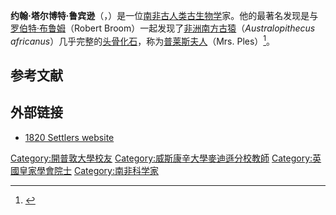 {{Otheruses|other=名为约翰·鲁宾逊的其他人物|约翰·鲁宾逊}}
{{Infobox scientist
| honorific_prefix  =
| name              = 約翰·塔尔博特·魯賓遜
| honorific_suffix  =
| native_name       = John Talbot Robinson
| native_name_lang  = en
| image             = <!--(filename only, i.e. without "File:" prefix)-->
| image_size        = 
| image_upright     = 
| alt               = 
| caption           = 
| birth_date        = {{Birth date|df=y|1923|1|10}}
| birth_place       = {{ZAF-1912}}[[開普省|開普省]][[埃利奧特_(東開普省)|埃利奧特]]
| death_date        = {{Death date and age|df=y|2001|10|12|1923|1|10}}
| death_place       = {{USA}}[[威斯康辛州|威斯康辛州]][[麦迪逊_(威斯康星州市)|麦迪逊]]
| death_cause       = 
| resting_place     = 
| resting_place_coordinates = <!--{{coord|LAT|LONG|type:landmark|display=inline,title}}-->
| other_names       = 
| residence         = 
| citizenship       = 
| nationality       = 
| fields            = Hominin paleontologist
| workplaces        = [[威斯康星大学麦迪逊分校|威斯康星大学麦迪逊分校]]
| patrons           = 
| education         = 
| alma_mater        = [[开普敦大学|开普敦大学]]
| thesis_title      = The Dentition of the Australopithecinae
| thesis_url        = <!--(or  | thesis1_url  =   and  | thesis2_url  =  )-->
| thesis_year       = 1955
| doctoral_advisor  = <!--(or  | doctoral_advisors = )-->
| academic_advisors = 
| doctoral_students = 
| notable_students  = 
| known_for         = 
| influences        = 
| influenced        = 
| awards            = 
| author_abbrev_bot = 
| author_abbrev_zoo = 
| spouse            = Sybil Clara Frances Robinson (née Dee) 
| partner           = <!--(or | partners = )-->
| children          = Richard John Robinson<br/>Peter Francis Robinson
| signature         = <!--(filename only)-->
| signature_alt     = 
| website           = <!--{{URL|www.example.com}}-->
| footnotes         = 
}}
'''约翰·塔尔博特·鲁宾逊'''（{{lang-en|John Talbot Robinson}}，{{bd|1923年|1月10日|2001年|10月12日|catIdx=Robinson}}）是一位[[南非|南非]][[人族|古人类]][[古生物学|古生物学]]家。他的最著名发现是与[[罗伯特·布鲁姆|罗伯特·布鲁姆]]（Robert Broom）一起发现了[[非洲南方古猿|非洲南方古猿]]（''Australopithecus africanus''）几乎完整的[[头骨|头骨]][[化石|化石]]，称为[[普莱斯夫人|普莱斯夫人]]（Mrs. Ples）<ref name="Thackeray">{{cite journal | last=Thackeray | first=J.F. | title=John Talbot Robinson, 1923-2001 : obituary | journal=South African Journal of Science | volume=98 | issue=3–4 | date=2002-03-01 | issn=0038-2353 | url=https://journals.co.za/content/sajsci/98/3-4/EJC97444 | access-date=2020-09-22 | archive-date=2020-09-09 | archive-url=https://web.archive.org/web/20200909101637/https://journals.co.za/content/sajsci/98/3-4/EJC97444 | dead-url=no }}</ref>。

==参考文献==
{{Reflist}}

== 外部链接 ==
*[https://www.1820settlers.com/ 1820 Settlers website] {{Wayback|url=https://www.1820settlers.com/ |date=20210225080813 }}
{{Authority control}}

{{DEFAULTSORT:Robinson, John Talbot}}
[[Category:開普敦大學校友|Category:開普敦大學校友]]
[[Category:威斯康辛大學麥迪遜分校教師|Category:威斯康辛大學麥迪遜分校教師]]
[[Category:英國皇家學會院士|Category:英國皇家學會院士]]
[[Category:南非科学家|Category:南非科学家]]